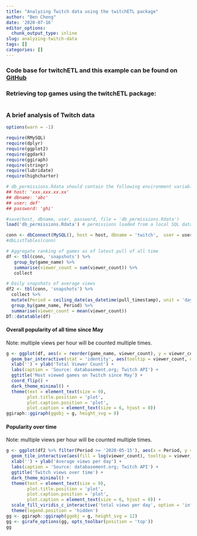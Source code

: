 ```yaml
---
title: "Analyzing Twitch data using the twitchETL package"
author: "Ben Cheng"
date: '2020-07-16'
editor_options:
  chunk_output_type: inline
slug: analyzing-twitch-data
tags: []
categories: []
---
```

### Code base for twitchETL and this example can be found on [GitHub](https://github.com/bchnge/twitchETL)

### Retrieving top games using the twitchETL package:
```r
```


### A brief analysis of Twitch data
```r
options(warn = -1) 

require(RMySQL)
require(dplyr)
require(ggplot2)
require(ggdark)
require(ggiraph)
require(stringr)
require(lubridate)
require(highcharter)

# db_permissions.Rdata should contain the following environment variables:
## host: 'xxx.xxx.xx.xx'
## dbname: 'abc'
## user: def'
## password: 'ghi'

#save(host, dbname, user, password, file = 'db_permissions.Rdata')
load('db_permissions.Rdata') # permissions loaded from a local SQL database

conn <- dbConnect(MySQL(), host = host, dbname = 'twitch',  user = user, password = password)
#dbListTables(conn)

# Aggregate ranking of games as of latest pull of all time
df <- tbl(conn, 'snapshots') %>%
   group_by(game_name) %>%
   summarise(viewer_count = sum(viewer_count)) %>% 
   collect

# Daily snapshots of average views
df2 <- tbl(conn, 'snapshots') %>%
  collect %>%
  mutate(Period = ceiling_date(as_datetime(pull_timestamp), unit = 'days')) %>%
  group_by(game_name, Period) %>%
  summarise(viewer_count = mean(viewer_count))
DT::datatable(df)
```


#### Overall popularity of all time since May
Note: multiple views per hour will be counted multiple times.
```r
g <- ggplot(df, aes(x = reorder(game_name, viewer_count), y = viewer_count)) + 
  geom_bar_interactive(stat = 'identity', aes(tooltip = viewer_count, data_id = str_replace_all(game_name, "'", ""))) + 
  xlab('') + ylab('Total Viewer Count') + 
  labs(caption = 'Source: databasement.org; Twitch API') +
  ggtitle('Most viewed games on Twitch since May') +
  coord_flip() + 
  dark_theme_minimal() + 
  theme(text = element_text(size = 9), 
        plot.title.position = 'plot',
        plot.caption.position = 'plot',
        plot.caption = element_text(size = 6, hjust = 0)) 
ggiraph::ggiraph(ggobj = g, height_svg = 8)
```

#### Popularity over time
Note: multiple views per hour will be counted multiple times.
```r
g <- ggplot(df2 %>% filter(Period >= '2020-05-15'), aes(x = Period, y = reorder(game_name, viewer_count))) + 
  geom_tile_interactive(aes(fill = log(viewer_count), tooltip = viewer_count, data_id = Period)) + 
  xlab('') + ylab('Average views per day') + 
  labs(caption = 'Source: databasement.org; Twitch API') +
  ggtitle('Twitch views over time') +
  dark_theme_minimal() + 
  theme(text = element_text(size = 9), 
        plot.title.position = 'plot',
        plot.caption.position = 'plot',
        plot.caption = element_text(size = 6, hjust = 0)) +
  scale_fill_viridis_c_interactive('total views per day', option = 'inferno') +
  theme(legend.position = 'hidden')
gg <- ggiraph::ggiraph(ggobj = g, height_svg = 12)
gg <- girafe_options(gg, opts_toolbar(position = 'top'))
gg

```
